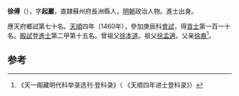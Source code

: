 '''徐傅'''（{{bd|1435年||？}}），字'''起巖'''，直隸蘇州府長洲縣人，[[明朝|明朝]]政治人物。進士出身。

應天府鄉試第七十名。[[天顺_(明朝)|天順]]四年（1460年），參加庚辰科[[會試|會試]]，得[[貢士|貢士]]第一百一十名。[[殿試|殿試]]登[[進士|進士]]第二甲第十五名。曾祖父[[徐本道|徐本道]]。祖父[[徐孟適|徐孟適]]。父亲[[徐裔|徐裔]]<ref>《天一阁藏明代科举录选刊·登科录》（ 《天顺四年进士登科录》）</ref>。

==参考==
{{reflist}}
{{明朝人物小作品}}
{{天順四年庚辰科殿試金榜}}